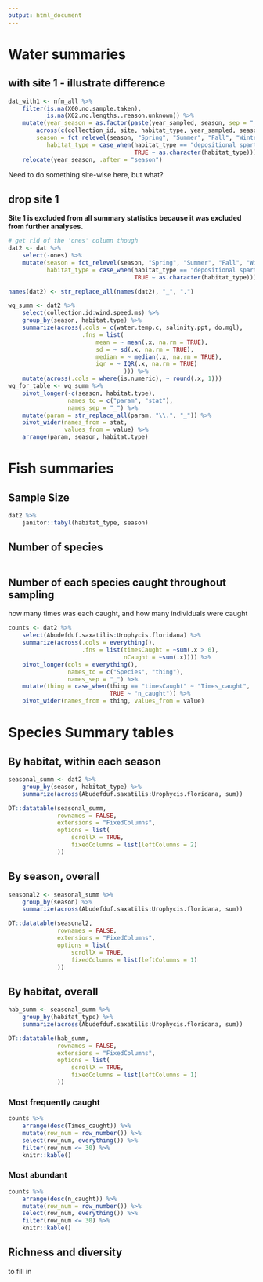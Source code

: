 ```yaml
---
output: html_document
---
```



# Water summaries  

## with site 1 - illustrate difference  

```r
dat_with1 <- nfm_all %>% 
    filter(is.na(X00.no.sample.taken),
           is.na(X02.no.lengths..reason.unknown)) %>% 
    mutate(year_season = as.factor(paste(year_sampled, season, sep = "_")),
        across(c(collection_id, site, habitat_type, year_sampled, season), as.factor),
        season = fct_relevel(season, "Spring", "Summer", "Fall", "Winter"),
           habitat_type = case_when(habitat_type == "depositional spartina edge" ~ "depositional edge",
                                    TRUE ~ as.character(habitat_type))) %>% 
    relocate(year_season, .after = "season")
```


Need to do something site-wise here, but what?  



## drop site 1  

**Site 1 is excluded from all summary statistics because it was excluded from further analyses.** 

```r
# get rid of the 'ones' column though
dat2 <- dat %>% 
    select(-ones) %>% 
    mutate(season = fct_relevel(season, "Spring", "Summer", "Fall", "Winter"),
           habitat_type = case_when(habitat_type == "depositional spartina edge" ~ "depositional edge",
                                    TRUE ~ as.character(habitat_type)))

names(dat2) <- str_replace_all(names(dat2), "_", ".")
```


```r
wq_summ <- dat2 %>% 
    select(collection.id:wind.speed.ms) %>% 
    group_by(season, habitat.type) %>% 
    summarize(across(.cols = c(water.temp.c, salinity.ppt, do.mgl),
                     .fns = list(
                         mean = ~ mean(.x, na.rm = TRUE),
                         sd = ~ sd(.x, na.rm = TRUE),
                         median = ~ median(.x, na.rm = TRUE),
                         iqr = ~ IQR(.x, na.rm = TRUE)
                                 ))) %>% 
    mutate(across(.cols = where(is.numeric), ~ round(.x, 1)))
wq_for_table <- wq_summ %>% 
    pivot_longer(-c(season, habitat.type),
                 names_to = c("param", "stat"),
                 names_sep = "_") %>% 
    mutate(param = str_replace_all(param, "\\.", "_")) %>% 
    pivot_wider(names_from = stat,
                values_from = value) %>% 
    arrange(param, season, habitat.type)
```




# Fish summaries  

## Sample Size   

```r
dat2 %>% 
    janitor::tabyl(habitat_type, season) 
```


## Number of species  

```r

```


## Number of each species caught throughout sampling  

how many times was each caught, and how many individuals were caught  

```r
counts <- dat2 %>% 
    select(Abudefduf.saxatilis:Urophycis.floridana) %>% 
    summarize(across(.cols = everything(),
                     .fns = list(timesCaught = ~sum(.x > 0),
                                 nCaught = ~sum(.x)))) %>% 
    pivot_longer(cols = everything(),
                 names_to = c("Species", "thing"),
                 names_sep = "_") %>% 
    mutate(thing = case_when(thing == "timesCaught" ~ "Times_caught",
                             TRUE ~ "n_caught")) %>% 
    pivot_wider(names_from = thing, values_from = value) 

```

# Species Summary tables  

## By habitat, within each season

```r
seasonal_summ <- dat2 %>% 
    group_by(season, habitat_type) %>% 
    summarize(across(Abudefduf.saxatilis:Urophycis.floridana, sum)) 
```

```r
DT::datatable(seasonal_summ,
              rownames = FALSE,
              extensions = "FixedColumns",
              options = list(
                  scrollX = TRUE,
                  fixedColumns = list(leftColumns = 2)
              ))
```


## By season, overall  

```r
seasonal2 <- seasonal_summ %>% 
    group_by(season) %>% 
    summarize(across(Abudefduf.saxatilis:Urophycis.floridana, sum)) 
```

```r
DT::datatable(seasonal2,
              rownames = FALSE,
              extensions = "FixedColumns",
              options = list(
                  scrollX = TRUE,
                  fixedColumns = list(leftColumns = 1)
              ))
```


## By habitat, overall  

```r
hab_summ <- seasonal_summ %>% 
    group_by(habitat_type) %>% 
    summarize(across(Abudefduf.saxatilis:Urophycis.floridana, sum))
```

```r
DT::datatable(hab_summ,
              rownames = FALSE,
              extensions = "FixedColumns",
              options = list(
                  scrollX = TRUE,
                  fixedColumns = list(leftColumns = 1)
              ))
```


### Most frequently caught  

```r
counts %>% 
    arrange(desc(Times_caught)) %>% 
    mutate(row_num = row_number()) %>% 
    select(row_num, everything()) %>% 
    filter(row_num <= 30) %>% 
    knitr::kable()
```


### Most abundant  

```r
counts %>% 
    arrange(desc(n_caught)) %>% 
    mutate(row_num = row_number()) %>% 
    select(row_num, everything()) %>% 
    filter(row_num <= 30) %>% 
    knitr::kable()
```


## Richness and diversity  

to fill in